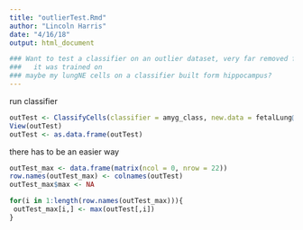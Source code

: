 ```yaml
---
title: "outlierTest.Rmd"
author: "Lincoln Harris"
date: "4/16/18"
output: html_document

### Want to test a classifier on an outlier dataset, very far removed form what
###   it was trained on
### maybe my lungNE cells on a classifier built form hippocampus? 
---
```


run classifier
```r
outTest <- ClassifyCells(classifier = amyg_class, new.data = fetalLung@scale.data)
View(outTest)
outTest <- as.data.frame(outTest)
```

there has to be an easier way
```r
outTest_max <- data.frame(matrix(ncol = 0, nrow = 22))
row.names(outTest_max) <- colnames(outTest)
outTest_max$max <- NA

for(i in 1:length(row.names(outTest_max))){
 outTest_max[i,] <- max(outTest[,i])
}
```

